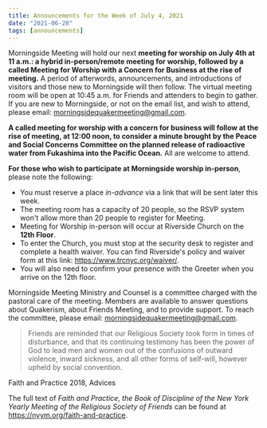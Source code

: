 ```yaml
---
title: Announcements for the Week of July 4, 2021
date: "2021-06-28"
tags: [announcements]
---
```


Morningside Meeting will hold our next **meeting for worship on July 4th at 11 a.m.: a hybrid in-person/remote meeting for worship, followed by a called Meeting for Worship with a Concern for Business at the rise of meeting.** A period of afterwords, announcements, and introductions of visitors and those new to Morningside will then follow. The virtual meeting room will be open at 10:45 a.m. for Friends and attenders to begin to gather. If you are new to Morningside, or not on the email list, and wish to attend, please email: morningsidequakermeeting@gmail.com.

**A called meeting for worship with a concern for business will follow at the rise of meeting, at 12:00 noon, to consider a minute brought by the Peace and Social Concerns Committee on the planned release of radioactive water from Fukashima into the Pacific Ocean.** All are welcome to attend.

**For those who wish to participate at Morningside worship in-person**, please note the
following:

- You must reserve a place _in-advance_ via a link that will be sent later this week.
- The meeting room has a capacity of 20 people, so the RSVP system won&#39;t allow more
  than 20 people to register for Meeting.
- Meeting for Worship in-person will occur at Riverside Church on the **12th Floor**.
- To enter the Church, you must stop at the security desk to register and complete a
  health waiver. You can find Riverside&#39;s policy and waiver form at this link: https://www.trcnyc.org/waiver/.
- You will also need to confirm your presence with the Greeter when you arrive on the
  12th floor.

Morningside Meeting Ministry and Counsel is a committee charged with the pastoral care of
the meeting. Members are available to answer questions about Quakerism, about Friends
Meeting, and to provide support. To reach the committee, please email:
morningsidequakermeeting@gmail.com.

> Friends are reminded that our Religious Society took form in times of disturbance,
> and that its continuing testimony has been the power of God to lead men and women
> out of the confusions of outward violence, inward sickness, and all other forms of
> self-will, however upheld by social convention.

Faith and Practice 2018, Advices

The full text of _Faith and Practice, the Book of Discipline of the New York Yearly Meeting of
the Religious Society of Friends_ can be found at https://nyym.org/faith-and-practice.
